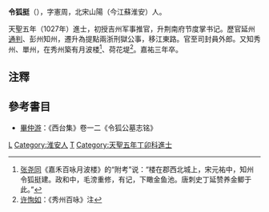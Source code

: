 '''令狐挺'''（{{bd|991年||1058年|}}），字憲周，北宋山陽（今江蘇淮安）人。

天聖五年（1027年）進士，初授吉州军事推官，升荆南府节度掌书记。歷官延州[[通判|通判]]、彭州知州，遷升為提點兩浙刑獄公事，移江東路。官至司封員外郎。又知秀州、單州，在秀州築有月波楼<ref>[[张尧同|张尧同]]《嘉禾百咏月波楼》的“附考”说：“楼在郡西北城上，宋元祐中，知州令狐挺建。政和中，毛滂重修，有记，下瞰金鱼池。唐刺史丁延赞养金鲫于此。”</ref>、荷花堤<ref>[[许恂如|许恂如]]：《秀州百咏》注</ref>。嘉祐三年卒。

==注釋==
{{reflist}}
==參考書目==
*[[畢仲游|畢仲游]]：《西台集》卷一二《令狐公墓志铭》

[[Category:宋朝官員|L]]
[[Category:淮安人|Category:淮安人]]
[[Category:令狐姓|T]]
[[Category:天聖五年丁卯科進士|Category:天聖五年丁卯科進士]]
